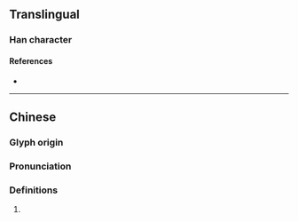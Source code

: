 {{character info}}
==Translingual==

===Han character===
{{Han char|rn=91|rad=片|as=05|sn=9|four=29250|canj=LLFQ,LNFQ|ids=⿰片半}}

====References====
* {{Han ref|kx=0693.150|dkj=19829|dj=1106.120|hdz=32016.030|uh=7249|ud=29257|bh=CFB8|bd=53176}}

----

==Chinese==
{{zh-forms}}

===Glyph origin===
{{Han etym}}

===Pronunciation===
{{zh-pron
|m=pàn
|c=pun3
|mc=y
|oc=y
|cat=
}}

===Definitions===
{{zh-hanzi}}

# {{rfdef|zh}}